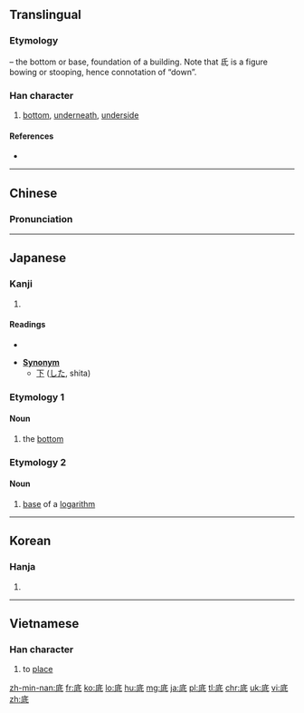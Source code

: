 {{also|厎}}
==Translingual==
{{stroke order|strokes=8}}

===Etymology===
{{Han compound|广|t1=building|氐|ls=psc|c1=s|c2=p}} – the bottom or base, foundation of a building. Note that 氐 is a figure bowing or stooping, hence connotation of “down”.

===Han character===
{{Han char|rn=53|rad=广|as=05|sn=8|four=0024<sub>2</sub>|canj=戈竹心一 (IHPM), 戈竹女戈 (IHVI)|ids=⿸[[广]][[氐]]}}

# [[bottom]], [[underneath]], [[underside]]

====References====
* {{Han ref|kx=0344.060|dkj=09262|dj=0653.280|hdz=20878.040|uh=5E95|ud=24213|bh=A9B3|bd=43443}}

----

==Chinese==
{{zh-hanzi-box|[[底]]}}

===Pronunciation===
{{zh-pron
|m=dǐ,de
|c=dai2
|mn=té/tóe/tí
|mc=y
|oc=y
|ma=Zh-di.ogg
|cat=a,prep
}}

----

==Japanese==

===Kanji===
{{ja-kanji|grade=4|rs=广05}}

# {{defn|lang=ja|sort=广05}}

====Readings====
* {{ja-readings
|on=[[てい]] (tei)
|kun=[[そこ]] (soko), [[なんぞ]] (nanzo)
|corekun=[[そこ]]}}

* '''[[Synonym]]'''
** [[下]] ([[した]], shita)

===Etymology 1===

====Noun====
{{ja-noun|そこ}}

# the [[bottom]]

===Etymology 2===

====Noun====
{{ja-noun|てい}}

# [[base]] of a [[logarithm]]

----

==Korean==

===Hanja===
{{ko-hanja|hangeul=[[저]], [[지]]|rv=jeo, ji|mr=chŏ, chi}}

# {{defn|lang=ko|sort=广05}}

----

==Vietnamese==

===Han character===
{{vi-hantu|[[để]], [[đáy]], [[đé]], [[đẽ]], [[đây]]|rs=广05}}

# to [[place#Verb|place]]

[[zh-min-nan:底]]
[[fr:底]]
[[ko:底]]
[[lo:底]]
[[hu:底]]
[[mg:底]]
[[ja:底]]
[[pl:底]]
[[tl:底]]
[[chr:底]]
[[uk:底]]
[[vi:底]]
[[zh:底]]